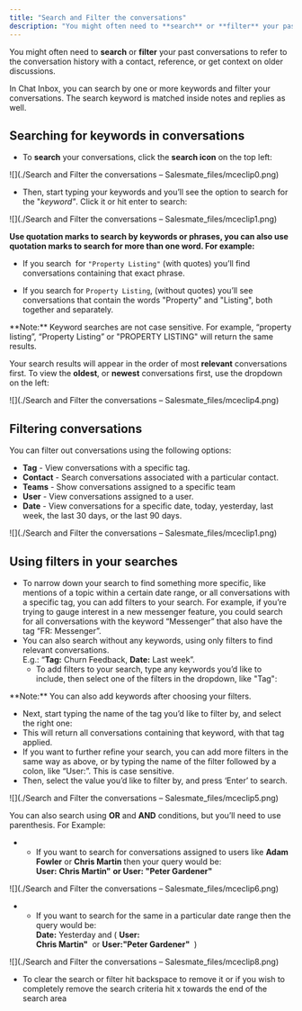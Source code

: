 ```yaml
---
title: "Search and Filter the conversations"
description: "You might often need to **search** or **filter** your past conversations to refer to the conversation history with a contact, reference, or get contex..."
---
```


You might often need to **search** or **filter** your past conversations to refer to the conversation history with a contact, reference, or get context on older discussions.

In Chat Inbox, you can search by one or more keywords and filter your conversations. The search keyword is matched inside notes and replies as well. 

## Searching for keywords in conversations

*   To **search** your conversations, click the **search icon** on the top left: 

![](./Search and Filter the conversations – Salesmate_files/mceclip0.png)

*   Then, start typing your keywords and you’ll see the option to search for the "_keyword"_. Click it or hit enter to search:  

![](./Search and Filter the conversations – Salesmate_files/mceclip1.png)

**Use quotation marks to search by keywords or phrases, you can also use quotation marks to search for more than one word. For example:**

*   If you search  for `"Property Listing"` (with quotes) you’ll find conversations containing that exact phrase.
    
*   If you search for `Property Listing`, (without quotes) you’ll see conversations that contain the words "Property" and "Listing", both together and separately.
    

<Note>
**Note:** Keyword searches are not case sensitive. For example, “property listing”, “Property Listing” or "PROPERTY LISTING" will return the same results.
</Note>

Your search results will appear in the order of most **relevant** conversations first. To view the **oldest**, or **newest** conversations first, use the dropdown on the left: 

![](./Search and Filter the conversations – Salesmate_files/mceclip4.png)

## Filtering conversations

You can filter out conversations using the following options:

*   **Tag** - View conversations with a specific tag.
*   **Contact** - Search conversations associated with a particular contact.
*   **Teams** \- Show conversations assigned to a specific team
*   **User** \- View conversations assigned to a user.
*   **Date** - View conversations for a specific date, today, yesterday, last week, the last 30 days, or the last 90 days.

![](./Search and Filter the conversations – Salesmate_files/mceclip1.png)

## Using filters in your searches

*   To narrow down your search to find something more specific, like mentions of a topic within a certain date range, or all conversations with a specific tag, you can add filters to your search. For example, if you’re trying to gauge interest in a new messenger feature, you could search for all conversations with the keyword “Messenger” that also have the tag “FR: Messenger”.
*   You can also search without any keywords, using only filters to find relevant conversations.  
    E.g.: “**Tag:** Churn Feedback, **Date:** Last week”.
    *   To add filters to your search, type any keywords you’d like to include, then select one of the filters in the dropdown, like "Tag":

<Note>
**Note:** You can also add keywords after choosing your filters.
</Note>

*   Next, start typing the name of the tag you’d like to filter by, and select the right one:
*   This will return all conversations containing that keyword, with that tag applied. 
*   If you want to further refine your search, you can add more filters in the same way as above, or by typing the name of the filter followed by a colon, like “User:”. This is case sensitive.
*   Then, select the value you’d like to filter by, and press ‘Enter’ to search.

![](./Search and Filter the conversations – Salesmate_files/mceclip5.png)

You can also search using **OR** and **AND** conditions, but you’ll need to use parenthesis. For Example:

*   *   If you want to search for conversations assigned to users like **Adam Fowler** or **Chris Martin** then your query would be:  
        **User:** **Chris Martin"** **or User: "Peter Gardener"** 

![](./Search and Filter the conversations – Salesmate_files/mceclip6.png)

*   *   If you want to search for the same in a particular date range then the query would be:  
        **Date:** Yesterday and ( **User: Chris Martin"**  or **User:"Peter Gardener"**  )  
        

![](./Search and Filter the conversations – Salesmate_files/mceclip8.png)

*   To clear the search or filter hit backspace to remove it or if you wish to completely remove the search criteria hit x towards the end of the search area
